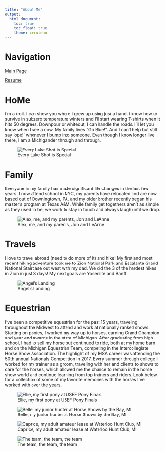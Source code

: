 ```yaml
---
title: "About Me"
output: 
  html_document:
    toc: true
    toc_float: true
    theme: cerulean
---
```


# Navigation

[Main Page](index.html)

[Resume](resume.html)

# HoMe

I'm a troll. I can show you where I grew up using just a hand. I know how to survive in subzero temperature winters and I'll start wearing T-shirts when it hits 50 degrees. Downpour or whiteout, I can handle the roads. I'll let you know when I see a cow. My family lives "Go Blue!". And I can't help but still say 'ope!' whenever I bump into someone. Even though I know longer live there, I am a Michigander through and through.

![Every Lake Shot is Special](Lake.JPEG)

# Family

Everyone in my family has made significant life changes in the last few years. I now attend school in NYC, my parents have relocated and are now based out of Downingtown, PA, and my older brother recently began his master's program at Texas A&M. While family get togethers aren't as simple as they used to be, we work to stay in touch and always laugh until we drop.

![Alex, me, and my parents, Jon and LeAnne](Family.JPEG)

# Travels

I love to travel abroad (need to do more of it) and hike! My first and most recent hiking adventure took me to Zion National Park and Escalante Grand National Staircase out west with my dad. We did the 3 of the hardest hikes in Zion in just 3 days! My next goals are Yosemite and Banff.

![Angel's Landing](Angel's Landing.JPEG)

# Equestrian

I've been a competitive equestrian for the past 15 years, traveling throughout the Midwest to attend and work at nationally ranked shows. Starting on ponies, I worked my way up to horses, earning Grand Champion and year end awards in the state of Michigan. After graduating from high school, I had to sell my horse but continued to ride, both at my home barn and on the Michigan Equestrian Team, competing in the Intercollegiate Horse Show Association. The highlight of my IHSA career was attending the 50th annual Nationals Competition in 2017. Every summer through college I worked for my trainer as a groom, traveling with her and clients to shows to care for the horses, which allowed me the chance to remain in the horse show world and continue learning from top trainers and riders. Look below for a collection of some of my favorite memories with the horses I've worked with over the years.

![Ellie, my first pony at USEF Pony Finals](Ellie.JPEG)

![Belle, my junior hunter at Horse Shows by the Bay, MI](Belle.JPEG)

![Caprice, my adult amateur lease at Waterloo Hunt Club, MI](Horse.JPEG)

![The team, the team, the team](UMET.JPEG)